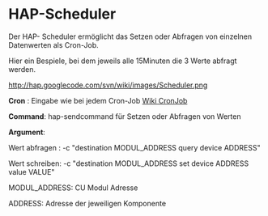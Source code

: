 = HAP-Scheduler =

Der HAP- Scheduler ermöglicht das Setzen oder Abfragen von einzelnen Datenwerten als Cron-Job.

Hier ein Bespiele, bei dem jeweils alle 15Minuten die 3 Werte abfragt werden.

http://hap.googlecode.com/svn/wiki/images/Scheduler.png


'''Cron'''        : Eingabe wie bei jedem Cron-Job [http://de.wikipedia.org/wiki/Cronjob Wiki CronJob]


'''Command''': hap-sendcommand für Setzen oder Abfragen von Werten


'''Argument''': 

Wert abfragen :   -c "destination MODUL_ADDRESS query device ADDRESS"

Wert schreiben:   -c "destination MODUL_ADDRESS set device ADDRESS value VALUE"

MODUL_ADDRESS: CU Modul Adresse

ADDRESS: Adresse der jeweiligen Komponente